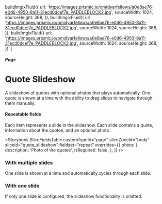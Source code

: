 



  buildImgixFluid({
    url:
      'https://images.prismic.io/omidyarfellows/a0e8ae76-e0d6-4950-8a11-31ecd0dcef7e_PADDLEBLOCK2.jpg',
    sourceWidth: 1024,
    sourceHeight: 368,
  }),
  buildImgixFluid({
    url:
      'https://images.prismic.io/omidyarfellows/a0e8ae76-e0d6-4950-8a11-31ecd0dcef7e_PADDLEBLOCK2.jpg',
    sourceWidth: 1024,
    sourceHeight: 368,
  }),
  buildImgixFluid({
    url:
      'https://images.prismic.io/omidyarfellows/a0e8ae76-e0d6-4950-8a11-31ecd0dcef7e_PADDLEBLOCK2.jpg',
    sourceWidth: 1024,
    sourceHeight: 368,
  }),
]

<Meta title="Pages/Quote Slideshow" component={PageBodyQuoteSlideshow} />

##### Page

# Quote Slideshow

A slideshow of quotes with optional photos that plays automatically. One quote
is shown at a time with the ability to drag slides to navigate through them
manually.

#### Repeatable fields

Each item represents a slide in the slideshow. Each slide contains a quote,
information about the quotee, and an optional photo.

<Storybook.SliceFieldsTable
  customTypeId="page"
  sliceZoneId="body"
  sliceId="quote_slideshow"
  fieldset="repeat"
  overrides={{
    photo: {
      description: 'Photo of the quotee',
      isRequired: false,
    },
  }}
/>

### With multiple slides

One slide is shown at a time and automatically cycles through each slide.

<Canvas withSource="none">
  <Story name="With multiple slides">
    <PageBodyQuoteSlideshow nextSharesBg={false}>
      <PageBodyQuoteSlideshow.Slide
        quote={quote}
        quoteeName={faker.name.findName()}
        quoteeTitle="Cohort VI"
        imageFluid={photos[0]}
      />
      <PageBodyQuoteSlideshow.Slide
        quote={quote}
        quoteeName={faker.name.findName()}
        quoteeTitle="Cohort III"
        imageFluid={photos[1]}
      />
      <PageBodyQuoteSlideshow.Slide
        quote={quote}
        quoteeName={faker.name.findName()}
        quoteeTitle="Cohort IV"
        imageFluid={photos[2]}
      />
    </PageBodyQuoteSlideshow>
  </Story>
</Canvas>

### With one slide

If only one slide is configured, the slideshow functionality is omitted.

<Canvas withSource="none">
  <Story name="With one slide">
    <PageBodyQuoteSlideshow nextSharesBg={false}>
      <PageBodyQuoteSlideshow.Slide
        quote={quote}
        quoteeName={faker.name.findName()}
        quoteeTitle="Cohort VI"
        imageFluid={photos[0]}
      />
    </PageBodyQuoteSlideshow>
  </Story>
</Canvas>
